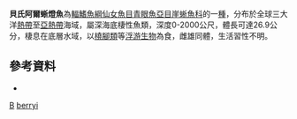 {{Speciesbox
| taxon = Ahliesaurus berryi
| binomial_authority = [[Bertelsen|Bertelsen]], [[Krefft|Krefft]] & [[Marshall|Marshall]], 1976
| status = NE
| status_system = IUCN3.1
}}

'''貝氏阿爾蜥燈魚'''為[[輻鰭魚綱|輻鰭魚綱]][[仙女魚目|仙女魚目]][[青眼魚亞目|青眼魚亞目]][[崖蜥魚科|崖蜥魚科]]的一[[種|種]]，分布於全球三大洋[[熱帶|熱帶]]至[[亞熱帶|亞熱帶]]海域，屬深海底棲性魚類，深度0-2000公尺，體長可達26.9公分，棲息在底層水域，以[[橈腳類|橈腳類]]等[[浮游生物|浮游生物]]為食，雌雄同體，生活習性不明。

==參考資料==
*{{FishBase_species|genus=Ahliesaurus|species=berryi|year=2016|month=6}}

{{魚類小作品}}
{{Taxonbar}}
[[Category:_1976年描述的鱼类|B]]
[[Category:阿爾蜥燈魚屬|berryi]]